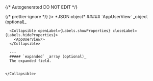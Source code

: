 {/* Autogenerated DO NOT EDIT  */}


<TabbedSection tabLabel='Status Code'>
  {/* prettier-ignore */}
  <Tab title={<StatusCode code={"200"} />}>
    *JSON object*
    <Collapsible openLabel={Labels.showProperties} closeLabel={Labels.hideProperties} defaultOpen={true}>
      ##### `AppUserView` _object (optional)_

      <Collapsible openLabel={Labels.showProperties} closeLabel={Labels.hideProperties}>
        <AppUserView/>
      </Collapsible>
        
      ---
      ##### `expanded` _array (optional)_
      The expanded field.
          
        
    </Collapsible>
  </Tab>
</TabbedSection>
